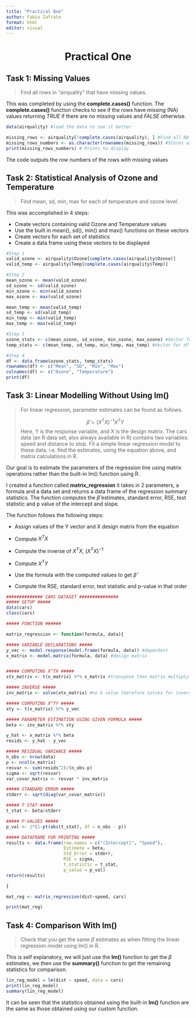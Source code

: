 ```yaml
---
title: "Practical One"
author: Fabio Iafrate
format: html
editor: visual
---
```


# Practical One {.unnumbered style="text-align: center"}

## Task 1: Missing Values {.unnumbered}

> Find all rows in “airquality” that have missing values.

This was completed by using the **complete.cases()** function. The **complete.cases()** function checks to see if the rows have missing (NA) values returning *TRUE* if there are no missing values and *FALSE* otherwise.

```r
data(airquality) #load the data to see it better

missing_rows <- airquality[!complete.cases(airquality), ] #Find all NA rows
missing_rows_numbers <- as.character(rownames(missing_rows)) #Stores as numbers 
print(missing_rows_numbers) # Prints to display 

```

The code outputs the row numbers of the rows with missing values

## Task 2: Statistical Analysis of Ozone and Temperature {.unnumbered}

> Find mean, sd, min, max for each of temperature and ozone level.

This was accomplished in 4 steps:

-   Create vectors containing valid Ozone and Temperature values
-   Use the built in mean(), sd(), min() and max() functions on these vectors
-   Create vectors for each set of statistics
-   Create a data frame using these vectors to be displayed

```r
#Step 1
valid_ozone <- airquality$Ozone[complete.cases(airquality$Ozone)]
valid_temp <- airquality$Temp[complete.cases(airquality$Temp)]

#Step 2
mean_ozone <- mean(valid_ozone)
sd_ozone <- sd(valid_ozone)
min_ozone <- min(valid_ozone)
max_ozone <- max(valid_ozone)

mean_temp <- mean(valid_temp)
sd_temp <- sd(valid_temp)
min_temp <- min(valid_temp)
max_temp <- max(valid_temp)

#Step 3
ozone_stats <- c(mean_ozone, sd_ozone, min_ozone, max_ozone) #Vector for df
temp_stats <- c(mean_temp, sd_temp, min_temp, max_temp) #Vector for df

#Step 4
df <- data.frame(ozone_stats, temp_stats)
rownames(df) <- c("Mean", "SD", "Min", "Max")
colnames(df) <- c("Ozone", "Temperature")
print(df)
```
 
## Task 3: Linear Modelling Without Using lm() {.unnumbered}

> For linear regression, parameter estimates can be found as follows.
>
> $$
> \hat{\beta} = (X^TX)^{-1}X^TY
> $$Here, Y is the response variable, and X is the design matrix. The cars data (an R data set, also always available in R) contains two variables: speed and distance to stop. Fit a simple linear regression model to these data, i.e. find the estimates, using the equation above, and matrix calculations in R.

Our goal is to estimate the parameters of the regression line using matrix operations rather than the built-in lm() function using R.

I created a function called **matrix_regression** it takes in 2 parameters, a formula and a data set and returns a data frame of the regression summary statistics. The function computes the $\hat{\beta}$ estimates, standard error, RSE, test statistic and p value of the intercept and slope.

The function follows the following steps:

-   Assign values of the Y vector and X design matrix from the equation

-   Compute $X^TX$

-   Compute the inverse of $X^TX$, $(X^TX)^{-1}$

-   Compute $X^TY$

-   Use the formula with the computed values to get $\hat{\beta}$

-   Compute the RSE, standard error, test statistic and p-value in that order

```r

############## CARS DATASET ###############
##### SETUP #####
data(cars)
class(cars)

##### FUNCTION ######

matrix_regression <- function(formula, data){

##### VARIABLE DECLARATIONS #####
y_vec <- model.response(model.frame(formula, data)) #dependent
x_matrix <- model.matrix(formula, data) #design matrix


##### COMPUTING X^TX #####
xtx_matrix <- t(x_matrix) %*% x_matrix #transpose then matrix multiply

##### INVERSE #####
inv_matrix <- solve(xtx_matrix) #no b value therefore solves for inverse

##### COMPUTING X^TY #####
xty <- t(x_matrix) %*% y_vec

##### PARAMETER ESTIMATION USING GIVEN FORMULA #####
beta <- inv_matrix %*% xty

y_hat <- x_matrix %*% beta
resids <- y_hat - y_vec

##### RESIDUAL VARIANCE #####
n_obs <- nrow(data)
p <- ncol(x_matrix)
resvar <- sum(resids^2)/(n_obs-p)
sigma <- sqrt(resvar)
var_covar_matrix <- resvar * inv_matrix

##### STANDARD ERROR #####
stderr <- sqrt(diag(var_covar_matrix))

##### T STAT #####
t_stat <- beta/stderr

##### P-VALUES #####
p_val <- 2*(1-pt(abs(t_stat), df = n_obs - p))

##### DATAFRAME FOR PRINTING #####
results <- data.frame(row.names = c("(Intercept)", "Speed"), 
                      Estimate = beta, 
                      Std_Error = stderr,
                      RSE = sigma,
                      t_statistic = t_stat, 
                      p_value = p_val)
return(results)

}

mat_reg <- matrix_regression(dist~speed, cars)

print(mat_reg)
```

## Task 4: Comparison With lm() {.unnumbered}

> Check that you get the same $\beta$ estimates as when fitting the linear regression model using lm() in R.

This is self explanatory, we will just use the **lm()** function to get the $\beta$ estimates, we then use the **summary()** function to get the remaining statistics for comparison.

```R
lin_reg_model = lm(dist ~ speed, data = cars)
print(lin_reg_model)
summary(lin_reg_model)

```

It can be seen that the statistics obtained using the built-in **lm()** function are the same as those obtained using our custom function.
